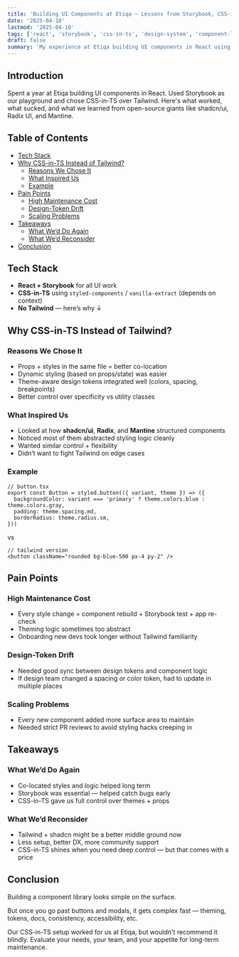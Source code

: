 ```yaml
---
title: 'Building UI Components at Etiqa — Lessons from Storybook, CSS-in-TS, and Why We Didn’t Use Tailwind'
date: '2025-04-10'
lastmod: '2025-04-10'
tags: ['react', 'storybook', 'css-in-ts', 'design-system', 'component-library']
draft: false
summary: 'My experience at Etiqa building UI components in React using Storybook. Why we went with CSS-in-TS instead of Tailwind, what we learned from shadcn, Radix, Mantine — and the hidden overhead nobody talks about.'
---
```


## Introduction

Spent a year at Etiqa building UI components in React. Used Storybook as our playground and chose CSS-in-TS over Tailwind. Here's what worked, what sucked, and what we learned from open-source giants like shadcn/ui, Radix UI, and Mantine.

## Table of Contents

- [Tech Stack](#tech-stack)
- [Why CSS-in-TS Instead of Tailwind?](#why-css-in-ts-instead-of-tailwind)
  - [Reasons We Chose It](#reasons-we-chose-it)
  - [What Inspired Us](#what-inspired-us)
  - [Example](#example)
- [Pain Points](#pain-points)
  - [High Maintenance Cost](#high-maintenance-cost)
  - [Design-Token Drift](#design-token-drift)
  - [Scaling Problems](#scaling-problems)
- [Takeaways](#takeaways)
  - [What We’d Do Again](#what-wed-do-again)
  - [What We’d Reconsider](#what-wed-reconsider)
- [Conclusion](#conclusion)

## Tech Stack

- **React + Storybook** for all UI work
- **CSS-in-TS** using `styled-components` / `vanilla-extract` (depends on context)
- **No Tailwind** — here’s why ↓

## Why CSS-in-TS Instead of Tailwind?

### Reasons We Chose It

- Props + styles in the same file = better co-location
- Dynamic styling (based on props/state) was easier
- Theme-aware design tokens integrated well (colors, spacing, breakpoints)
- Better control over specificity vs utility classes

### What Inspired Us

- Looked at how **shadcn/ui**, **Radix**, and **Mantine** structured components
- Noticed most of them abstracted styling logic cleanly
- Wanted similar control + flexibility
- Didn’t want to fight Tailwind on edge cases

### Example

```tsx
// button.tsx
export const Button = styled.button(({ variant, theme }) => ({
  backgroundColor: variant === 'primary' ? theme.colors.blue : theme.colors.gray,
  padding: theme.spacing.md,
  borderRadius: theme.radius.sm,
}))
```

vs

```tsx
// tailwind version
<button className="rounded bg-blue-500 px-4 py-2" />
```

## Pain Points

### High Maintenance Cost

- Every style change = component rebuild + Storybook test + app re-check
- Theming logic sometimes too abstract
- Onboarding new devs took longer without Tailwind familiarity

### Design-Token Drift

- Needed good sync between design tokens and component logic
- If design team changed a spacing or color token, had to update in multiple places

### Scaling Problems

- Every new component added more surface area to maintain
- Needed strict PR reviews to avoid styling hacks creeping in

## Takeaways

### What We’d Do Again

- Co-located styles and logic helped long term
- Storybook was essential — helped catch bugs early
- CSS-in-TS gave us full control over themes + props

### What We’d Reconsider

- Tailwind + shadcn might be a better middle ground now
- Less setup, better DX, more community support
- CSS-in-TS shines when you need deep control — but that comes with a price

## Conclusion

Building a component library looks simple on the surface.

But once you go past buttons and modals, it gets complex fast — theming, tokens, docs, consistency, accessibility, etc.

Our CSS-in-TS setup worked for us at Etiqa, but wouldn't recommend it blindly. Evaluate your needs, your team, and your appetite for long-term maintenance.
